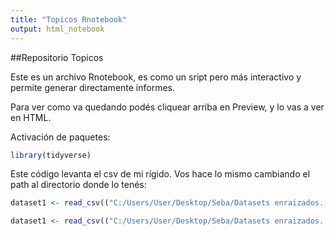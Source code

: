```yaml
---
title: "Topicos Rnotebook"
output: html_notebook
---
```


##Repositorio Topicos

Este es un archivo Rnotebook, es como un sript pero más interactivo y permite generar directamente informes.

Para ver como va quedando podés cliquear arriba en Preview, y lo vas a ver en HTML.


Activación de paquetes:

```r
library(tidyverse)
```

Este código levanta el csv de mi rígido. Vos hace lo mismo cambiando el path al directorio donde lo tenés:

```r
dataset1 <- read_csv(("C:/Users/User/Desktop/Seba/Datasets enraizados. No tocar ni mover/dataset.csv"), guess_max = 10000)
```

```r
dataset1 <- read_csv(("C:/Users/User/Desktop/Seba/Datasets enraizados. No tocar ni mover/dataset.csv"), guess_max = 10000)
```

